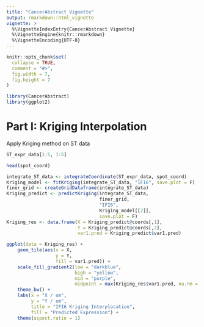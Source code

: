 ```yaml
---
title: "CancerAbstract Vignette"
output: rmarkdown::html_vignette
vignette: >
  %\VignetteIndexEntry{CancerAbstract Vignette}
  %\VignetteEngine{knitr::rmarkdown}
  %\VignetteEncoding{UTF-8}
---
```


```r
knitr::opts_chunk$set(
  collapse = TRUE,
  comment = "#>",
  fig.width = 7, 
  fig.height = 7
)
```

```r
library(CancerAbstract)
library(ggplot2)
```

# Part I: Kriging Interpolation

Apply Kriging method on ST data
```r
ST_expr_data[1:5, 1:5]
```

```r
head(spot_coord)
```



```r
integrate_ST_data <- integrateCoordinate(ST_expr_data, spot_coord)
Kriging_model <- fitKriging(integrate_ST_data, "IFI6", save.plot = F)
finer_grid <- createGridDataframe(integrate_ST_data)
Kriging_predict <- predictKriging(integrate_ST_data,
                                  finer_grid,
                                  "IFI6",
                                  Kriging_model[[2]],
                                  save.plot = F)
Kriging_res <- data.frame(X = Kriging_predict@coords[,1],
                          Y = Kriging_predict@coords[,2],
                          var1.pred = Kriging_predict$var1.pred)
```


```r
ggplot(data = Kriging_res) + 
    geom_tile(aes(x = X, 
                  y = Y, 
                  fill = var1.pred)) + 
    scale_fill_gradient2(low = "darkblue", 
                         high = "yellow", 
                         mid = "purple", 
                         midpoint = max(Kriging_res$var1.pred, na.rm = T) / 2) +
    theme_bw() + 
    labs(x = "X / um", 
         y = "Y / um", 
         title = "IFI6 Kriging Interplocation", 
         fill = "Predicted Expression") +
    theme(aspect.ratio = 1)
```



